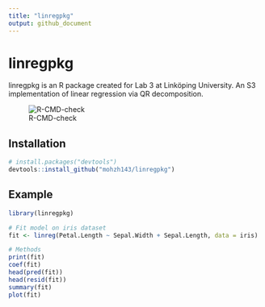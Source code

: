 ```yaml
---
title: "linregpkg"
output: github_document
---
```


# linregpkg

linregpkg is an R package created for Lab 3 at Linköping University.
An S3 implementation of linear regression via QR decomposition.

<!-- Badges here -->
![R-CMD-check](https://github.com/mohzh143/linregpkg/actions/workflows/R-CMD-check.yaml/badge.svg)


## Installation

```r
# install.packages("devtools")
devtools::install_github("mohzh143/linregpkg")
```

## Example

```r
library(linregpkg)

# Fit model on iris dataset
fit <- linreg(Petal.Length ~ Sepal.Width + Sepal.Length, data = iris)

# Methods
print(fit)
coef(fit)
head(pred(fit))
head(resid(fit))
summary(fit)
plot(fit)
```
